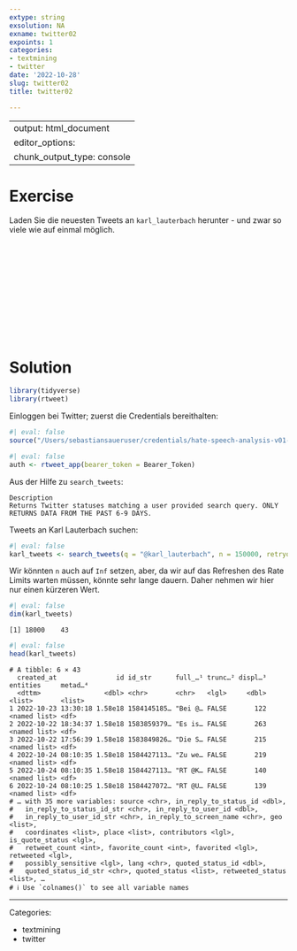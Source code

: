 ```yaml
---
extype: string
exsolution: NA
exname: twitter02
expoints: 1
categories:
- textmining
- twitter
date: '2022-10-28'
slug: twitter02
title: twitter02

---
```



---
output: html_document
editor_options: 
  chunk_output_type: console
---








# Exercise


Laden Sie die neuesten Tweets an `karl_lauterbach` herunter - und zwar so viele wie auf einmal möglich.





</br>
</br>
</br>
</br>
</br>
</br>
</br>
</br>
</br>
</br>

# Solution



```r
library(tidyverse)
library(rtweet)
```


Einloggen bei Twitter; zuerst die Credentials bereithalten:

```r
#| eval: false
source("/Users/sebastiansaueruser/credentials/hate-speech-analysis-v01-twitter.R")
```



```r
#| eval: false
auth <- rtweet_app(bearer_token = Bearer_Token)
```


Aus der Hilfe zu `search_tweets`:

```
Description
Returns Twitter statuses matching a user provided search query. ONLY RETURNS DATA FROM THE PAST 6-9 DAYS.
```

Tweets an Karl Lauterbach suchen:


```r
#| eval: false
karl_tweets <- search_tweets(q = "@karl_lauterbach", n = 150000, retryonratelimit = TRUE)
```


Wir könnten `n` auch auf `Inf` setzen, aber, da wir auf das Refreshen des Rate Limits warten müssen,
könnte sehr lange dauern.
Daher nehmen wir hier nur einen kürzeren Wert.


```r
#| eval: false
dim(karl_tweets)
```


```
[1] 18000    43
```

```r
#| eval: false
head(karl_tweets)
```




```
# A tibble: 6 × 43
  created_at               id id_str      full_…¹ trunc…² displ…³ entities     metad…⁴
  <dttm>                <dbl> <chr>       <chr>   <lgl>     <dbl> <list>       <list> 
1 2022-10-23 13:30:18 1.58e18 1584145185… "Bei ⁦@… FALSE       122 <named list> <df>   
2 2022-10-22 18:34:37 1.58e18 1583859379… "Es is… FALSE       263 <named list> <df>   
3 2022-10-22 17:56:39 1.58e18 1583849826… "Die S… FALSE       215 <named list> <df>   
4 2022-10-24 08:10:35 1.58e18 1584427113… "Zu we… FALSE       219 <named list> <df>   
5 2022-10-24 08:10:35 1.58e18 1584427113… "RT @K… FALSE       140 <named list> <df>   
6 2022-10-24 08:10:25 1.58e18 1584427072… "RT @U… FALSE       139 <named list> <df>   
# … with 35 more variables: source <chr>, in_reply_to_status_id <dbl>,
#   in_reply_to_status_id_str <chr>, in_reply_to_user_id <dbl>,
#   in_reply_to_user_id_str <chr>, in_reply_to_screen_name <chr>, geo <list>,
#   coordinates <list>, place <list>, contributors <lgl>, is_quote_status <lgl>,
#   retweet_count <int>, favorite_count <int>, favorited <lgl>, retweeted <lgl>,
#   possibly_sensitive <lgl>, lang <chr>, quoted_status_id <dbl>,
#   quoted_status_id_str <chr>, quoted_status <list>, retweeted_status <list>, …
# ℹ Use `colnames()` to see all variable names
```






---

Categories: 

- textmining
- twitter

